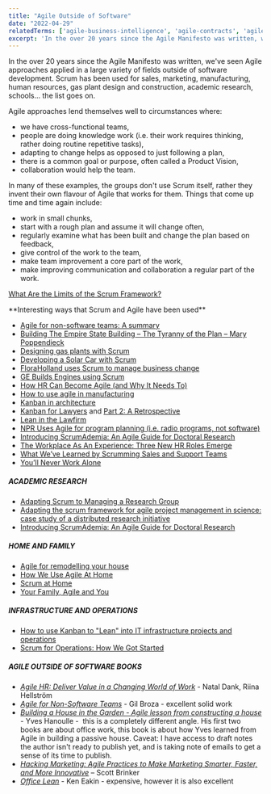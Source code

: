 ```yaml
---
title: "Agile Outside of Software"
date: "2022-04-29"
relatedTerms: ['agile-business-intelligence', 'agile-contracts', 'agile-for-embedded-software', 'agile-government', 'agile-hardware', 'agile-sales-and-marketing', 'agile-schools']
excerpt: 'In the over 20 years since the Agile Manifesto was written, we've seen Agile approaches'
---
```


In the over 20 years since the Agile Manifesto was written, we've seen Agile approaches applied in a large variety of fields outside of software development. Scrum has been used for sales, marketing, manufacturing, human resources, gas plant design and construction, academic research, schools... the list goes on.

Agile approaches lend themselves well to circumstances where:

- we have cross-functional teams,
- people are doing knowledge work (i.e. their work requires thinking, rather doing routine repetitive tasks),
- adapting to change helps as opposed to just following a plan,
- there is a common goal or purpose, often called a Product Vision,
- collaboration would help the team.

In many of these examples, the groups don't use Scrum itself, rather they invent their own flavour of Agile that works for them. Things that come up time and time again include:

- work in small chunks,
- start with a rough plan and assume it will change often,
- regularly examine what has been built and change the plan based on feedback,
- give control of the work to the team,
- make team improvement a core part of the work,
- make improving communication and collaboration a regular part of the work.

[What Are the Limits of the Scrum Framework?](/blog/what-are-the-limits-of-the-scrum-framework)

<HighlightBox heading="Resource Links" variant="resourceLinks">
**Interesting ways that Scrum and Agile have been used**

- [Agile for non-software teams: A summary](external:https://www.boost.co.nz/blog/2022/05/agile-for-non-software-teams)
- [Building The Empire State Building – The Tyranny of the Plan – Mary Poppendieck](external:https://chrisgagne.com/1255/mary-poppendiecks-the-tyranny-of-the-plan/)
- [Designing gas plants with Scrum](external:https://static1.squarespace.com/static/60048499dfad4a36491e0978/t/600f1a2cbe0ab939ea1e079a/1611602489839/EPCScrum.pdf)
- [Developing a Solar Car with Scrum](external:https://www.infoq.com/news/2015/12/developing-solar-car-scrum)
- [FloraHolland uses Scrum to manage business change](external:https://www.infoq.com/news/2013/11/business-scrum-floraholland)
- [GE Builds Engines using Scrum](external:https://www.scruminc.com/ges-take-on-scrum-engines-of-democracy/)
- [How HR Can Become Agile (and Why It Needs To)](external:https://hbr.org/2017/06/how-hr-can-become-agile-and-why-it-needs-to)
- [How to use agile in manufacturing](external:https://www.tacticalprojectmanager.com/agile-in-manufacturing/)
- [Kanban in architecture](external:https://www.5dvision.com/post/kanban-in-architecture/)
- [Kanban for Lawyers](external:https://www.agileattorney.com/blog/kanban-for-lawyers-getting-started) and [Part 2: A Retrospective](external:https://www.agileattorney.com/kanban-for-lawyers-part-2-a-retrospective/)
- [Lean in the Lawfirm](external:https://www.slideshare.net/scrummasternz/lean-in-the-lawfirm-by-stephen-reed)
- [NPR Uses Agile for program planning (i.e. radio programs, not software)](external:https://www.computerworld.com/article/2505876/app-development/npr-adopts-agile-like-method-for-program-development.html)
- [Introducing ScrumAdemia: An Agile Guide for Doctoral Research](external:https://www.cambridge.org/core/journals/ps-political-science-and-politics/article/introducing-scrumademia-an-agile-guide-for-doctoral-research/6275B823DB54B3FB56011C8A7B182528)
- [The Workplace As An Experience: Three New HR Roles Emerge](external:https://www.forbes.com/sites/jeannemeister/2016/05/13/the-workplace-as-an-experience-three-new-hr-roles-emerge/)
- [What We’ve Learned by Scrumming Sales and Support Teams](external:https://procognita.com/post/what-weve-learned-by-scrumming-sales-and-support-teams-406)
- [You’ll Never Work Alone](external:https://www.inc.com/winning-workplaces/magazine/201106/youll-never-work-alone.html)

##### ACADEMIC RESEARCH

- [Adapting Scrum to Managing a Research Group](external:https://www.cs.umd.edu/~mwh/papers/score.pdf)
- [Adapting the scrum framework for agile project management in science: case study of a distributed research initiative](external:https://www.sciencedirect.com/science/article/pii/S2405844018340635)
- [Introducing ScrumAdemia: An Agile Guide for Doctoral Research](external:https://www.cambridge.org/core/journals/ps-political-science-and-politics/article/introducing-scrumademia-an-agile-guide-for-doctoral-research/6275B823DB54B3FB56011C8A7B182528)

##### HOME AND FAMILY

- [Agile for remodelling your house](external:https://www.jrothman.com/mpd/agile/2014/04/an-agile-approach-to-a-house-remodel/)
- [How We Use Agile At Home](external:https://vimeo.com/162910539)
- [Scrum at Home](external:https://www.scrumalliance.org/ScrumRedesignDEVSite/media/ScrumAllianceMedia/Global%20Scrum%20Gatherings/2017%20San%20Diego/Presentations/AckermanStacey_Scrum-at-Home.pdf)
- [Your Family, Agile and You](external:https://agileandfamily.blogspot.co.uk/)

##### INFRASTRUCTURE AND OPERATIONS

- [How to use Kanban to "Lean"​ into IT infrastructure projects and operations](external:https://www.linkedin.com/pulse/how-use-kanban-lean-infrastructure-projects-shop-john-proffitt/)
- [Scrum for Operations: How We Got Started](external:https://theagileadmin.com/2013/07/19/scrum-for-operations-how-we-got-started/)

##### AGILE OUTSIDE OF SOFTWARE BOOKS

- [_Agile HR: Deliver Value in a Changing World of Work_](external:https://www.amazon.ca/Agile-HR-Deliver-Value-Changing/dp/178966585X/&tag=notesfromatoo-20) - Natal Dank, Riina Hellström
- [_Agile for Non-Software Teams_](external:https://3pvantage.com/afnst-book/) - Gil Broza - excellent solid work
- [_Building a House in the Garden - Agile lesson from constructing a house_](external:https://leanpub.com/OurHouseInTheGarden) - Yves Hanoulle -  this is a completely different angle. His first two books are about office work, this book is about how Yves learned from Agile in building a passive house. Caveat: I have access to draft notes the author isn't ready to publish yet, and is taking note of emails to get a sense of its time to publish.
- [_Hacking Marketing: Agile Practices to Make Marketing Smarter, Faster, and More Innovative_](external:https://www.amazon.com/Hacking-Marketing-Practices-Smarter-Innovative/dp/1119183170/&tag=notesfromatoo-20/&tag=notesfromatoo-20) – Scott Brinker 
- _[Office Lean](external:https://www.amazon.ca/Office-Lean-Understanding-Implementing-Administrative/dp/0367196646/&tag=notesfromatoo-20)_ - Ken Eakin - expensive, however it is also excellent
</HighlightBox>
